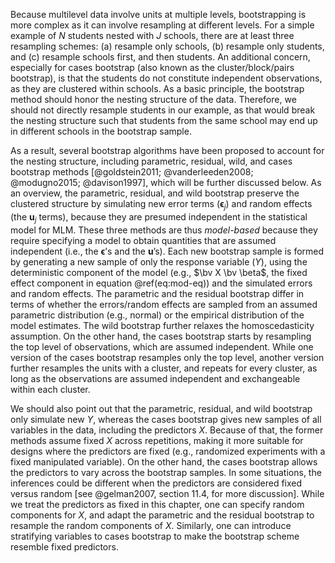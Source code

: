 Because multilevel data involve units at multiple levels, bootstrapping is more complex as it can involve resampling at different levels. For a simple example of $N$ students nested with $J$ schools, there are at least three resampling schemes: (a) resample only schools, (b) resample only students, and (c) resample schools first, and then students. An additional concern, especially for cases bootstrap (also known as the cluster/block/pairs bootstrap), is that the students do not constitute independent observations, as they are clustered within schools. As a basic principle, the bootstrap method should honor the nesting structure of the data. Therefore, we should not directly resample students in our example, as that would break the nesting structure such that students from the same school may end up in different schools in the bootstrap sample.

As a result, several bootstrap algorithms have been proposed to account for the nesting structure, including parametric, residual, wild, and cases bootstrap methods [@goldstein2011; @vanderleeden2008; @modugno2015; @davison1997], which will be further discussed below. As an overview, the parametric, residual, and wild bootstrap preserve the clustered structure by simulating new error terms ($\boldsymbol{\epsilon}_{j}$) and random effects (the $\mathbf{u}_j$ terms), because they are presumed independent in the statistical model for MLM. These three methods are thus *model-based* because they require specifying a model to obtain quantities that are assumed independent (i.e., the $\boldsymbol{\epsilon}$'s and the $\mathbf{u}$'s). Each new bootstrap sample is formed by generating a new sample of only the response variable ($Y$), using the deterministic component of the model (e.g., $\bv X \bv \beta$, the fixed effect component in equation\ \@ref(eq:mod-eq)) and the simulated errors and random effects. The parametric and the residual bootstrap differ in terms of whether the errors/random effects are sampled from an assumed parametric distribution (e.g., normal) or the empirical distribution of the model estimates. The wild bootstrap further relaxes the homoscedasticity assumption. On the other hand, the cases bootstrap starts by resampling the top level of observations, which are assumed independent. While one version of the cases bootstrap resamples only the top level, another version further resamples the units with a cluster, and repeats for every cluster, as long as the observations are assumed independent and exchangeable within each cluster. 
<!-- YZ: Just a note: we should use consistent symbols throughout manuscript -->

We should also point out that the parametric, residual, and wild bootstrap only simulate new $Y$, whereas the cases bootstrap gives new samples of all variables in the data, including the predictors $X$. Because of that, the former methods assume fixed $X$ across repetitions, making it more suitable for designs where the predictors are fixed (e.g., randomized experiments with a fixed manipulated variable). On the other hand, the cases bootstrap allows the predictors to vary across the bootstrap samples. In some situations, the inferences could be different when the predictors are considered fixed versus random [see @gelman2007, section 11.4, for more discussion]. While we treat the predictors as fixed in this chapter, one can specify random components for $X$, and adapt the parametric and the residual bootstrap to resample the random components of $X$. Similarly, one can introduce stratifying variables to cases bootstrap to make the bootstrap scheme resemble fixed predictors.
<!-- YZ: Can we add references here so that if readers are interested in these directions, they can refer to these references-->